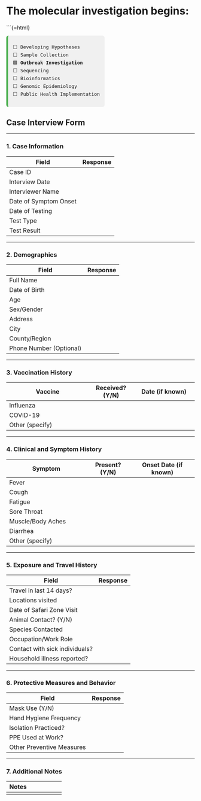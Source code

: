 # The molecular investigation begins:

```{=html}
<div style="font-family:monospace; font-size: 0.9em; background:#f0f0f0; border-left: 5px solid #4CAF50; padding: 0.75em 1em; margin-top: 1em; border-radius: 6px; width: fit-content;">
⬜ Developing Hypotheses<br>
⬜ Sample Collection<br>
🟩 <strong>Outbreak Investigation</strong><br>
⬜ Sequencing<br>
⬜ Bioinformatics<br>
⬜ Genomic Epidemiology <br>
⬜ Public Health Implementation
</div>

## Case Interview Form

---

### 1. Case Information

| Field                         | Response                             |
|------------------------------|--------------------------------------|
| Case ID                      |                                      |
| Interview Date               |                                      |
| Interviewer Name             |                                      |
| Date of Symptom Onset        |                                      |
| Date of Testing              |                                      |
| Test Type                    |                                      |
| Test Result                  |                                      |

---

### 2. Demographics

| Field                         | Response                             |
|------------------------------|--------------------------------------|
| Full Name                    |                                      |
| Date of Birth                |                                      |
| Age                          |                                      |
| Sex/Gender                   |                                      |
| Address                      |                                      |
| City                         |                                      |
| County/Region                |                                      |
| Phone Number (Optional)      |                                      |

---

### 3. Vaccination History

| Vaccine                      | Received? (Y/N) | Date (if known)      |
|-----------------------------|----------------|----------------------|
| Influenza                   |                |                      |
| COVID-19                    |                |                      |
| Other (specify)             |                |                      |

---

### 4. Clinical and Symptom History

| Symptom                      | Present? (Y/N) | Onset Date (if known) |
|-----------------------------|----------------|------------------------|
| Fever                       |                |                        |
| Cough                       |                |                        |
| Fatigue                     |                |                        |
| Sore Throat                 |                |                        |
| Muscle/Body Aches           |                |                        |
| Diarrhea                    |                |                        |
| Other (specify)             |                |                        |

---

### 5. Exposure and Travel History

| Field                         | Response                             |
|------------------------------|--------------------------------------|
| Travel in last 14 days?      |                                      |
| Locations visited            |                                      |
| Date of Safari Zone Visit    |                                      |
| Animal Contact? (Y/N)        |                                      |
| Species Contacted            |                                      |
| Occupation/Work Role         |                                      |
| Contact with sick individuals? |                                    |
| Household illness reported?  |                                      |

---

### 6. Protective Measures and Behavior

| Field                         | Response                             |
|------------------------------|--------------------------------------|
| Mask Use (Y/N)               |                                      |
| Hand Hygiene Frequency       |                                      |
| Isolation Practiced?         |                                      |
| PPE Used at Work?            |                                      |
| Other Preventive Measures    |                                      |

---

### 7. Additional Notes

| Notes                        |                                        |
|-----------------------------|----------------------------------------|
|                              |                                        |
